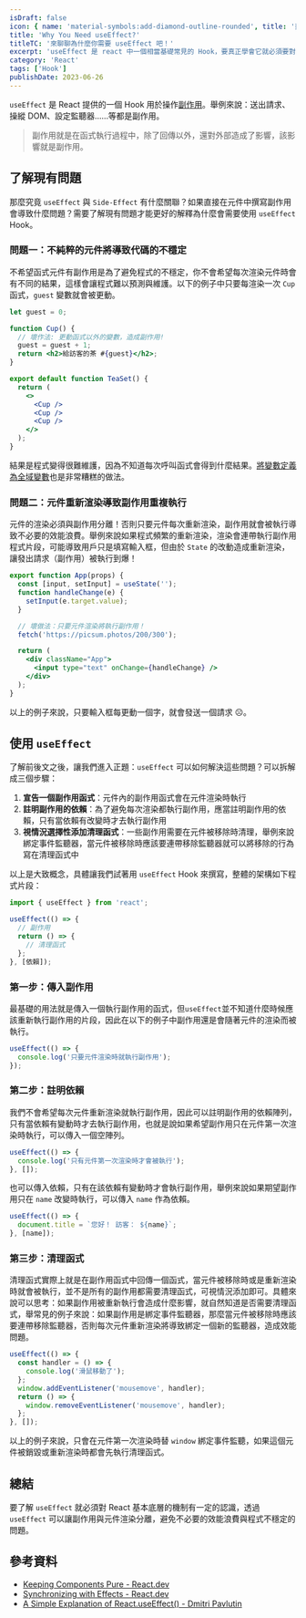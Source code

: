 ```yaml
---
isDraft: false
icon: { name: 'material-symbols:add-diamond-outline-rounded', title: '菱形方框中央有加號符號' }
title: 'Why You Need useEffect?'
titleTC: '來聊聊為什麼你需要 useEffect 吧！'
excerpt: 'useEffect 是 react 中一個相當基礎常見的 Hook，要真正學會它就必須要對 React 如何運作有基礎的認識才行。'
category: 'React'
tags: ['Hook']
publishDate: 2023-06-26
---
```


`useEffect` 是 React 提供的一個 Hook 用於操作[副作用](/post/why-pure-function/#%E4%BB%80%E9%BA%BC%E6%98%AF%E5%89%AF%E4%BD%9C%E7%94%A8)。舉例來說：送出請求、操縱 DOM、設定監聽器……等都是副作用。

> 副作用就是在函式執行過程中，除了回傳以外，還對外部造成了影響，該影響就是副作用。

## 了解現有問題

那麼究竟 `useEffect` 與 `Side-Effect` 有什麼關聯？如果直接在元件中撰寫副作用會導致什麼問題？需要了解現有問題才能更好的解釋為什麼會需要使用 `useEffect` Hook。

### 問題一：不純粹的元件將導致代碼的不穩定

不希望函式元件有副作用是為了避免程式的不穩定，你不會希望每次渲染元件時會有不同的結果，這樣會讓程式難以預測與維護。以下的例子中只要每渲染一次 `Cup` 函式，`guest` 變數就會被更動。

```jsx
let guest = 0;

function Cup() {
  // 壞作法: 更動函式以外的變數，造成副作用!
  guest = guest + 1;
  return <h2>給訪客的茶 #{guest}</h2>;
}

export default function TeaSet() {
  return (
    <>
      <Cup />
      <Cup />
      <Cup />
    </>
  );
}
```

結果是程式變得很難維護，因為不知道每次呼叫函式會得到什麼結果。[將變數定義為全域變數](/post/understanding-the-use-cases-of-useref/#%E6%96%B9%E6%B3%95%E4%B8%80%E5%AE%9A%E7%BE%A9%E8%AE%8A%E6%95%B8%E5%9C%A8%E5%85%83%E4%BB%B6%E5%A4%96)也是非常糟糕的做法。

### 問題二：元件重新渲染導致副作用重複執行

元件的渲染必須與副作用分離！否則只要元件每次重新渲染，副作用就會被執行導致不必要的效能浪費。舉例來說如果程式頻繁的重新渲染，渲染會連帶執行副作用程式片段，可能導致用戶只是填寫輸入框，但由於 `State` 的改動造成重新渲染，讓發出請求（副作用）被執行到爆！

```jsx
export function App(props) {
  const [input, setInput] = useState('');
  function handleChange(e) {
    setInput(e.target.value);
  }

  // 壞做法：只要元件渲染將執行副作用！
  fetch('https://picsum.photos/200/300');

  return (
    <div className="App">
      <input type="text" onChange={handleChange} />
    </div>
  );
}
```

以上的例子來說，只要輸入框每更動一個字，就會發送一個請求 ☹。

## 使用 `useEffect`

了解前後文之後，讓我們進入正題：`useEffect` 可以如何解決這些問題？可以拆解成三個步驟：

1. **宣告一個副作用函式**：元件內的副作用函式會在元件渲染時執行
2. **註明副作用的依賴**：為了避免每次渲染都執行副作用，應當註明副作用的依賴，只有當依賴有改變時才去執行副作用
3. **視情況選擇性添加清理函式**：一些副作用需要在元件被移除時清理，舉例來說綁定事件監聽器，當元件被移除時應該要連帶移除監聽器就可以將移除的行為寫在清理函式中

以上是大致概念，具體讓我們試著用 `useEffect` Hook 來撰寫，整體的架構如下程式片段：

```jsx
import { useEffect } from 'react';

useEffect(() => {
  // 副作用
  return () => {
    // 清理函式
  };
}, [依賴]);
```

### 第一步：傳入副作用

最基礎的用法就是傳入一個執行副作用的函式，但`useEffect`並不知道什麼時候應該重新執行副作用的片段，因此在以下的例子中副作用還是會隨著元件的渲染而被執行。

```jsx
useEffect(() => {
  console.log('只要元件渲染時就執行副作用');
});
```

### 第二步：註明依賴

我們不會希望每次元件重新渲染就執行副作用，因此可以註明副作用的依賴陣列，只有當依賴有變動時才去執行副作用，也就是說如果希望副作用只在元件第一次渲染時執行，可以傳入一個空陣列。

```jsx
useEffect(() => {
  console.log('只有元件第一次渲染時才會被執行');
}, []);
```

也可以傳入依賴，只有在該依賴有變動時才會執行副作用，舉例來說如果期望副作用只在 `name` 改變時執行，可以傳入 `name` 作為依賴。

```jsx
useEffect(() => {
  document.title = `您好！ 訪客： ${name}`;
}, [name]);
```

### 第三步：清理函式

清理函式實際上就是在副作用函式中回傳一個函式，當元件被移除時或是重新渲染時就會被執行，並不是所有的副作用都需要清理函式，可視情況添加即可。具體來說可以思考：如果副作用被重新執行會造成什麼影響，就自然知道是否需要清理函式，舉常見的例子來說：如果副作用是綁定事件監聽器，那麼當元件被移除時應該要連帶移除監聽器，否則每次元件重新渲染將導致綁定一個新的監聽器，造成效能問題。

```jsx
useEffect(() => {
  const handler = () => {
    console.log('滑鼠移動了');
  };
  window.addEventListener('mousemove', handler);
  return () => {
    window.removeEventListener('mousemove', handler);
  };
}, []);
```

以上的例子來說，只會在元件第一次渲染時替 `window` 綁定事件監聽，如果這個元件被銷毀或重新渲染時都會先執行清理函式。

## 總結

要了解 `useEffect` 就必須對 React 基本底層的機制有一定的認識，透過 `useEffect` 可以讓副作用與元件渲染分離，避免不必要的效能浪費與程式不穩定的問題。

## 參考資料

- [Keeping Components Pure - React.dev](https://react.dev/learn/keeping-components-pure)
- [Synchronizing with Effects - React.dev](https://react.dev/learn/synchronizing-with-effects)
- [A Simple Explanation of React.useEffect() - Dmitri Pavlutin](https://dmitripavlutin.com/react-useeffect-explanation/)
